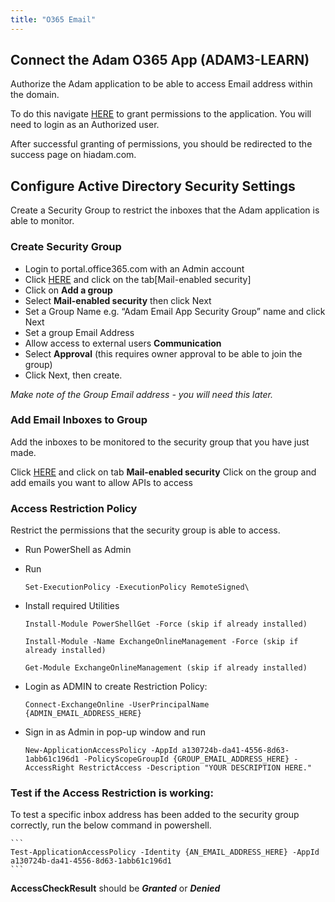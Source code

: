 ```yaml
---
title: "O365 Email"
---
```


## Connect the Adam O365 App (ADAM3-LEARN)
Authorize the Adam application to be able to access Email address within the domain. 

To do this navigate [HERE](https://login.microsoftonline.com/common/adminconsent?client_id=a130724b-da41-4556-8d63-1abb61c196d1) to grant permissions to the application. You will need to login as an Authorized user. 

After successful granting of permissions, you should be redirected to the success page on hiadam.com.  


## Configure Active Directory Security Settings
Create a Security Group to restrict the inboxes that the Adam application is able to monitor.

### Create Security Group
- Login to portal.office365.com with an Admin account
- Click [HERE](https://admin.exchange.microsoft.com/#/groups) and click on the tab[Mail-enabled security]
- Click on **Add a group**
- Select **Mail-enabled security** then click Next
- Set a Group Name e.g. “Adam Email App Security Group” name and click Next
- Set a group Email Address 
- Allow access to external users  **Communication**
- Select **Approval** (this requires owner approval to be able to join the group)
- Click Next, then create.

_Make note of the Group Email address - you will need this later._

### Add Email Inboxes to Group
Add the inboxes to be monitored to the security group that you have just made. 

Click [HERE](https://admin.exchange.microsoft.com/#/groups) and click on tab **Mail-enabled security**
Click on the group and add emails you want to allow APIs to access


### Access Restriction Policy
Restrict the permissions that the security group is able to access. 

- Run PowerShell as Admin
- Run 
	```
	Set-ExecutionPolicy -ExecutionPolicy RemoteSigned\
	```
- Install required Utilities 

	```
	Install-Module PowerShellGet -Force (skip if already installed)
	```

	```
	Install-Module -Name ExchangeOnlineManagement -Force (skip if already installed)
	```

	```
	Get-Module ExchangeOnlineManagement (skip if already installed)
	```

- Login as ADMIN to create Restriction Policy:

	```
	Connect-ExchangeOnline -UserPrincipalName {ADMIN_EMAIL_ADDRESS_HERE}
	```
- Sign in as Admin in pop-up window and run

	```
	New-ApplicationAccessPolicy -AppId a130724b-da41-4556-8d63-1abb61c196d1 -PolicyScopeGroupId {GROUP_EMAIL_ADDRESS_HERE} -AccessRight RestrictAccess -Description "YOUR DESCRIPTION HERE."
	```

### Test if the Access Restriction is working:
To test a specific inbox address has been added to the security group correctly, run the below command in powershell.

	```
	Test-ApplicationAccessPolicy -Identity {AN_EMAIL_ADDRESS_HERE} -AppId a130724b-da41-4556-8d63-1abb61c196d1
	```
**AccessCheckResult** should be _**Granted**_ or _**Denied**_ 